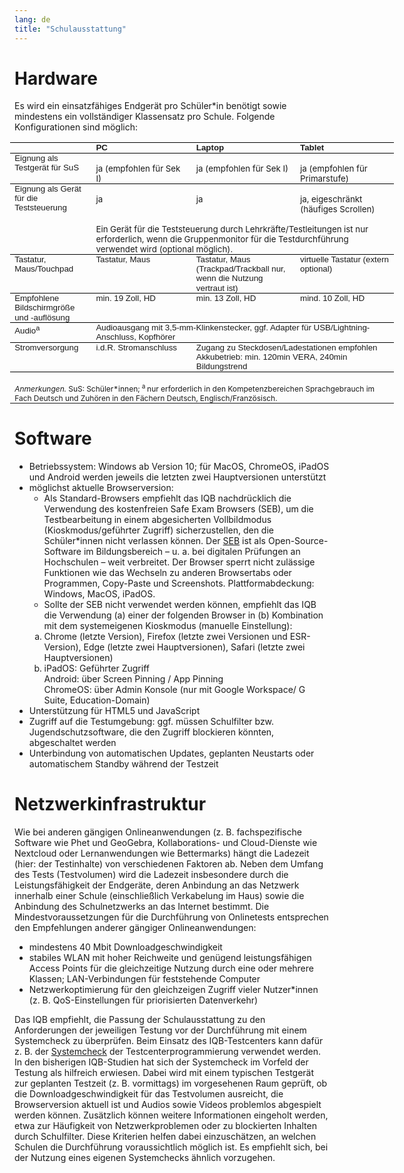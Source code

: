 ```yaml
---
lang: de
title: "Schulausstattung"
---
```


# Hardware

Es wird ein einsatzfähiges Endgerät pro Schüler\*in benötigt sowie mindestens ein vollständiger Klassensatz pro Schule. Folgende Konfigurationen sind möglich:

<table class=MsoNormalTable border=0 cellspacing=0 cellpadding=0 width=614
 style='width:460.45pt;margin-left:-5.3pt;border-collapse:collapse;mso-yfti-tbllook:
 160;mso-padding-alt:0cm 5.4pt 0cm 5.4pt'>
 <tr style='mso-yfti-irow:0;mso-yfti-firstrow:yes'>
  <td width=121 valign=top style='width:90.6pt;border-top:solid windowtext 1.0pt;
  border-left:none;border-bottom:solid windowtext 1.0pt;border-right:none;
  mso-border-top-alt:solid windowtext .5pt;mso-border-bottom-alt:solid windowtext .5pt;
  padding:0cm 5.4pt 0cm 5.4pt'>
  <p class=Absatz align=left style='margin:0cm;margin-bottom:.0001pt;
  text-align:left'><b><span style='font-size:10.0pt;line-height:115%;
  font-family:"Source Sans 3",sans-serif;mso-bidi-font-family:"Open Sans"'><o:p>&nbsp;</o:p></span></b></p>
  </td>
  <td width=164 valign=top style='width:123.25pt;border-top:solid windowtext 1.0pt;
  border-left:none;border-bottom:solid windowtext 1.0pt;border-right:none;
  mso-border-top-alt:solid windowtext .5pt;mso-border-bottom-alt:solid windowtext .5pt;
  padding:0cm 5.4pt 0cm 5.4pt'>
  <p class=Absatz align=left style='margin:0cm;margin-bottom:.0001pt;
  text-align:left'><b><span style='font-size:10.0pt;line-height:115%;
  font-family:"Source Sans 3",sans-serif;mso-bidi-font-family:"Open Sans"'>PC<o:p></o:p></span></b></p>
  </td>
  <td width=164 valign=top style='width:123.3pt;border-top:solid windowtext 1.0pt;
  border-left:none;border-bottom:solid windowtext 1.0pt;border-right:none;
  mso-border-top-alt:solid windowtext .5pt;mso-border-bottom-alt:solid windowtext .5pt;
  padding:0cm 5.4pt 0cm 5.4pt'>
  <p class=Absatz align=left style='margin:0cm;margin-bottom:.0001pt;
  text-align:left'><b><span style='font-size:10.0pt;line-height:115%;
  font-family:"Source Sans 3",sans-serif;mso-bidi-font-family:"Open Sans"'>Laptop<o:p></o:p></span></b></p>
  </td>
  <td width=164 valign=top style='width:123.3pt;border-top:solid windowtext 1.0pt;
  border-left:none;border-bottom:solid windowtext 1.0pt;border-right:none;
  mso-border-top-alt:solid windowtext .5pt;mso-border-bottom-alt:solid windowtext .5pt;
  padding:0cm 5.4pt 0cm 5.4pt'>
  <p class=Absatz align=left style='margin:0cm;margin-bottom:.0001pt;
  text-align:left'><b><span style='font-size:10.0pt;line-height:115%;
  font-family:"Source Sans 3",sans-serif;mso-bidi-font-family:"Open Sans"'>Tablet<o:p></o:p></span></b></p>
  </td>
 </tr>
 <tr style='mso-yfti-irow:1'>
  <td width=121 valign=top style='width:90.6pt;border:none;border-bottom:solid windowtext 1.0pt;
  mso-border-top-alt:solid windowtext .5pt;mso-border-top-alt:solid windowtext .5pt;
  mso-border-bottom-alt:solid windowtext .5pt;padding:0cm 5.4pt 0cm 5.4pt'>
  <p class=Absatz align=left style='margin:0cm;margin-bottom:.0001pt;
  text-align:left'><span style='font-size:10.0pt;line-height:115%;font-family:
  "Source Sans 3",sans-serif;mso-bidi-font-family:"Open Sans"'>Eignung als
  Testgerät für SuS<o:p></o:p></span></p>
  </td>
  <td width=164 valign=top style='width:123.25pt;border:none;border-bottom:
  solid windowtext 1.0pt;mso-border-top-alt:solid windowtext .5pt;mso-border-top-alt:
  solid windowtext .5pt;mso-border-bottom-alt:solid windowtext .5pt;padding:
  0cm 5.4pt 0cm 5.4pt'>
  <p class=MsoNormal style='margin-bottom:0cm;margin-bottom:.0001pt'><span
  style='font-size:10.0pt;mso-bidi-font-family:"Open Sans"'>ja (empfohlen für
  Sek I)<o:p></o:p></span></p>
  </td>
  <td width=164 valign=top style='width:123.3pt;border:none;border-bottom:solid windowtext 1.0pt;
  mso-border-top-alt:solid windowtext .5pt;mso-border-top-alt:solid windowtext .5pt;
  mso-border-bottom-alt:solid windowtext .5pt;padding:0cm 5.4pt 0cm 5.4pt'>
  <p class=MsoNormal style='margin-bottom:0cm;margin-bottom:.0001pt'><span
  style='font-size:10.0pt;mso-bidi-font-family:"Open Sans"'>ja (empfohlen für
  Sek I)<o:p></o:p></span></p>
  </td>
  <td width=164 valign=top style='width:123.3pt;border:none;border-bottom:solid windowtext 1.0pt;
  mso-border-top-alt:solid windowtext .5pt;mso-border-top-alt:solid windowtext .5pt;
  mso-border-bottom-alt:solid windowtext .5pt;padding:0cm 5.4pt 0cm 5.4pt'>
  <p class=MsoNormal style='margin-bottom:0cm;margin-bottom:.0001pt'><span
  style='font-size:10.0pt;mso-bidi-font-family:"Open Sans"'>ja (empfohlen für
  Primarstufe)<o:p></o:p></span></p>
  </td>
 </tr>
 <tr style='mso-yfti-irow:2;height:22.0pt'>
  <td width=121 rowspan=2 valign=top style='width:90.6pt;border:none;
  border-bottom:solid windowtext 1.0pt;mso-border-top-alt:solid windowtext .5pt;
  mso-border-top-alt:solid windowtext .5pt;mso-border-bottom-alt:solid windowtext .5pt;
  padding:0cm 5.4pt 0cm 5.4pt;height:22.0pt'>
  <p class=Absatz align=left style='margin:0cm;margin-bottom:.0001pt;
  text-align:left'><span style='font-size:10.0pt;line-height:115%;font-family:
  "Source Sans 3",sans-serif;mso-bidi-font-family:"Open Sans"'>Eignung als
  Gerät für die Teststeuerung <o:p></o:p></span></p>
  </td>
  <td width=164 valign=top style='width:123.25pt;border:none;mso-border-top-alt:
  solid windowtext .5pt;padding:0cm 5.4pt 0cm 5.4pt;height:22.0pt'>
  <p class=MsoNormal style='margin-bottom:0cm;margin-bottom:.0001pt'><span
  style='font-size:10.0pt;mso-bidi-font-family:"Open Sans"'>ja<o:p></o:p></span></p>
  </td>
  <td width=164 valign=top style='width:123.3pt;border:none;mso-border-top-alt:
  solid windowtext .5pt;padding:0cm 5.4pt 0cm 5.4pt;height:22.0pt'>
  <p class=MsoNormal style='margin-bottom:0cm;margin-bottom:.0001pt'><span
  style='font-size:10.0pt;mso-bidi-font-family:"Open Sans"'>ja<o:p></o:p></span></p>
  </td>
  <td width=164 valign=top style='width:123.3pt;border:none;mso-border-top-alt:
  solid windowtext .5pt;padding:0cm 5.4pt 0cm 5.4pt;height:22.0pt'>
  <p class=MsoNormal style='margin-bottom:0cm;margin-bottom:.0001pt'><span
  style='font-size:10.0pt;mso-bidi-font-family:"Open Sans"'>ja, eigeschränkt
  (häufiges Scrollen)<o:p></o:p></span></p>
  </td>
 </tr>
 <tr style='mso-yfti-irow:3;height:45.25pt'>
  <td width=493 colspan=3 valign=top style='width:369.85pt;border:none;
  border-bottom:solid windowtext 1.0pt;mso-border-bottom-alt:solid windowtext .5pt;
  padding:0cm 5.4pt 0cm 5.4pt;height:45.25pt'>
  <p class=MsoNormal style='margin-bottom:0cm;margin-bottom:.0001pt'><span
  style='font-size:10.0pt;mso-bidi-font-family:"Open Sans"'>Ein Gerät für die
  Teststeuerung durch Lehrkräfte/Testleitungen ist nur erforderlich, wenn die
  Gruppenmonitor für die Testdurchführung verwendet wird (optional möglich).<o:p></o:p></span></p>
  </td>
 </tr>
 <tr style='mso-yfti-irow:4'>
  <td width=121 valign=top style='width:90.6pt;border:none;border-bottom:solid windowtext 1.0pt;
  mso-border-top-alt:solid windowtext .5pt;mso-border-top-alt:solid windowtext .5pt;
  mso-border-bottom-alt:solid windowtext .5pt;padding:0cm 5.4pt 0cm 5.4pt'>
  <p class=Absatz align=left style='margin:0cm;margin-bottom:.0001pt;
  text-align:left'><span style='font-size:10.0pt;line-height:115%;font-family:
  "Source Sans 3",sans-serif;mso-bidi-font-family:"Open Sans"'>Tastatur,
  Maus/Touchpad<o:p></o:p></span></p>
  </td>
  <td width=164 valign=top style='width:123.25pt;border:none;border-bottom:
  solid windowtext 1.0pt;mso-border-top-alt:solid windowtext .5pt;mso-border-top-alt:
  solid windowtext .5pt;mso-border-bottom-alt:solid windowtext .5pt;padding:
  0cm 5.4pt 0cm 5.4pt'>
  <p class=Absatz align=left style='margin:0cm;margin-bottom:.0001pt;
  text-align:left'><span style='font-size:10.0pt;line-height:115%;font-family:
  "Source Sans 3",sans-serif;mso-bidi-font-family:"Open Sans"'>Tastatur, Maus<o:p></o:p></span></p>
  </td>
  <td width=164 valign=top style='width:123.3pt;border:none;border-bottom:solid windowtext 1.0pt;
  mso-border-top-alt:solid windowtext .5pt;mso-border-top-alt:solid windowtext .5pt;
  mso-border-bottom-alt:solid windowtext .5pt;padding:0cm 5.4pt 0cm 5.4pt'>
  <p class=Absatz align=left style='margin:0cm;margin-bottom:.0001pt;
  text-align:left'><span style='font-size:10.0pt;line-height:115%;font-family:
  "Source Sans 3",sans-serif;mso-bidi-font-family:"Open Sans"'>Tastatur, Maus
  (Trackpad/Trackball nur, wenn die Nutzung vertraut ist)<o:p></o:p></span></p>
  </td>
  <td width=164 valign=top style='width:123.3pt;border:none;border-bottom:solid windowtext 1.0pt;
  mso-border-top-alt:solid windowtext .5pt;mso-border-top-alt:solid windowtext .5pt;
  mso-border-bottom-alt:solid windowtext .5pt;padding:0cm 5.4pt 0cm 5.4pt'>
  <p class=Absatz align=left style='margin:0cm;margin-bottom:.0001pt;
  text-align:left'><span style='font-size:10.0pt;line-height:115%;font-family:
  "Source Sans 3",sans-serif;mso-bidi-font-family:"Open Sans"'>virtuelle
  Tastatur (extern optional)<o:p></o:p></span></p>
  </td>
 </tr>
 <tr style='mso-yfti-irow:5'>
  <td width=121 valign=top style='width:90.6pt;border:none;border-bottom:solid windowtext 1.0pt;
  mso-border-top-alt:solid windowtext .5pt;mso-border-top-alt:solid windowtext .5pt;
  mso-border-bottom-alt:solid windowtext .5pt;padding:0cm 5.4pt 0cm 5.4pt'>
  <p class=Absatz align=left style='margin:0cm;margin-bottom:.0001pt;
  text-align:left'><span style='font-size:10.0pt;line-height:115%;font-family:
  "Source Sans 3",sans-serif;mso-bidi-font-family:"Open Sans"'>Empfohlene
  Bildschirmgröße und -auflösung<o:p></o:p></span></p>
  </td>
  <td width=164 valign=top style='width:123.25pt;border:none;border-bottom:
  solid windowtext 1.0pt;mso-border-top-alt:solid windowtext .5pt;mso-border-top-alt:
  solid windowtext .5pt;mso-border-bottom-alt:solid windowtext .5pt;padding:
  0cm 5.4pt 0cm 5.4pt'>
  <p class=Absatz align=left style='margin:0cm;margin-bottom:.0001pt;
  text-align:left'><span style='font-size:10.0pt;line-height:115%;font-family:
  "Source Sans 3",sans-serif;mso-bidi-font-family:"Open Sans"'>min. 19 Zoll, HD<o:p></o:p></span></p>
  </td>
  <td width=164 valign=top style='width:123.3pt;border:none;border-bottom:solid windowtext 1.0pt;
  mso-border-top-alt:solid windowtext .5pt;mso-border-top-alt:solid windowtext .5pt;
  mso-border-bottom-alt:solid windowtext .5pt;padding:0cm 5.4pt 0cm 5.4pt'>
  <p class=Absatz align=left style='margin:0cm;margin-bottom:.0001pt;
  text-align:left'><span style='font-size:10.0pt;line-height:115%;font-family:
  "Source Sans 3",sans-serif;mso-bidi-font-family:"Open Sans"'>min. 13 Zoll, HD<o:p></o:p></span></p>
  </td>
  <td width=164 valign=top style='width:123.3pt;border:none;border-bottom:solid windowtext 1.0pt;
  mso-border-top-alt:solid windowtext .5pt;mso-border-top-alt:solid windowtext .5pt;
  mso-border-bottom-alt:solid windowtext .5pt;padding:0cm 5.4pt 0cm 5.4pt'>
  <p class=Absatz align=left style='margin:0cm;margin-bottom:.0001pt;
  text-align:left'><span style='font-size:10.0pt;line-height:115%;font-family:
  "Source Sans 3",sans-serif;mso-bidi-font-family:"Open Sans"'>mind. 10 Zoll,
  HD<o:p></o:p></span></p>
  </td>
 </tr>
 <tr style='mso-yfti-irow:6'>
  <td width=121 valign=top style='width:90.6pt;border:none;border-bottom:solid windowtext 1.0pt;
  mso-border-top-alt:solid windowtext .5pt;mso-border-top-alt:solid windowtext .5pt;
  mso-border-bottom-alt:solid windowtext .5pt;padding:0cm 5.4pt 0cm 5.4pt'>
  <p class=Absatz align=left style='margin:0cm;margin-bottom:.0001pt;
  text-align:left'><span style='font-size:10.0pt;line-height:115%;font-family:
  "Source Sans 3",sans-serif;mso-bidi-font-family:"Open Sans"'>Audio<sup>a</sup><o:p></o:p></span></p>
  </td>
  <td width=493 colspan=3 valign=top style='width:369.85pt;border:none;
  border-bottom:solid windowtext 1.0pt;mso-border-top-alt:solid windowtext .5pt;
  mso-border-top-alt:solid windowtext .5pt;mso-border-bottom-alt:solid windowtext .5pt;
  padding:0cm 5.4pt 0cm 5.4pt'>
  <p class=Absatz align=left style='margin:0cm;margin-bottom:.0001pt;
  text-align:left'><span style='font-size:10.0pt;line-height:115%;font-family:
  "Source Sans 3",sans-serif;mso-bidi-font-family:"Open Sans"'>Audioausgang mit
  3,5-mm-Klinkenstecker, ggf. Adapter für USB/Lightning-Anschluss, Kopfhörer<i><o:p></o:p></i></span></p>
  </td>
 </tr>
 <tr style='mso-yfti-irow:7'>
  <td width=121 valign=top style='width:90.6pt;border:none;border-bottom:solid windowtext 1.0pt;
  mso-border-top-alt:solid windowtext .5pt;mso-border-top-alt:solid windowtext .5pt;
  mso-border-bottom-alt:solid windowtext .5pt;padding:0cm 5.4pt 0cm 5.4pt'>
  <p class=Absatz align=left style='margin:0cm;margin-bottom:.0001pt;
  text-align:left'><span style='font-size:10.0pt;line-height:115%;font-family:
  "Source Sans 3",sans-serif;mso-bidi-font-family:"Open Sans"'>Stromversorgung <o:p></o:p></span></p>
  </td>
  <td width=164 valign=top style='width:123.25pt;border:none;border-bottom:
  solid windowtext 1.0pt;mso-border-top-alt:solid windowtext .5pt;mso-border-top-alt:
  solid windowtext .5pt;mso-border-bottom-alt:solid windowtext .5pt;padding:
  0cm 5.4pt 0cm 5.4pt'>
  <p class=Absatz align=left style='margin:0cm;margin-bottom:.0001pt;
  text-align:left'><span style='font-size:10.0pt;line-height:115%;font-family:
  "Source Sans 3",sans-serif;mso-bidi-font-family:"Open Sans"'>i.d.R.
  Stromanschluss<o:p></o:p></span></p>
  </td>
  <td width=329 colspan=2 valign=top style='width:246.6pt;border:none;
  border-bottom:solid windowtext 1.0pt;mso-border-top-alt:solid windowtext .5pt;
  mso-border-top-alt:solid windowtext .5pt;mso-border-bottom-alt:solid windowtext .5pt;
  padding:0cm 5.4pt 0cm 5.4pt'>
  <p class=Absatz align=left style='margin:0cm;margin-bottom:.0001pt;
  text-align:left'><span style='font-size:10.0pt;line-height:115%;font-family:
  "Source Sans 3",sans-serif;mso-bidi-font-family:"Open Sans"'>Zugang zu
  Steckdosen/Ladestationen empfohlen<o:p></o:p></span></p>
  <p class=Absatz align=left style='margin:0cm;margin-bottom:.0001pt;
  text-align:left'><span style='font-size:10.0pt;line-height:115%;font-family:
  "Source Sans 3",sans-serif;mso-bidi-font-family:"Open Sans"'>Akkubetrieb:
  min. 120min VERA, 240min Bildungstrend <o:p></o:p></span></p>
  </td>
 </tr>
 <tr style='mso-yfti-irow:8;mso-yfti-lastrow:yes'>
  <td width=614 colspan=4 valign=top style='width:460.45pt;border:none;
  mso-border-top-alt:solid windowtext .5pt;padding:0cm 5.4pt 0cm 5.4pt'>
  <p class=MsoNormal style='margin-bottom:0cm;margin-bottom:.0001pt;line-height:
  normal'><i><span style='font-size:9.0pt;mso-bidi-font-family:"Open Sans"'>Anmerkungen.
  </span></i><span style='font-size:9.0pt;mso-bidi-font-family:"Open Sans"'>SuS:
  Schüler\*innen;<i> </i><sup>a </sup>nur erforderlich in den Kompetenzbereichen
  Sprachgebrauch im Fach Deutsch und Zuhören in den Fächern Deutsch,
  Englisch/Französisch.<i><o:p></o:p></i></span></p>
  </td>
 </tr>
</table>

# Software

* Betriebssystem: Windows ab Version 10; für MacOS, ChromeOS, iPadOS und Android werden jeweils die letzten zwei Hauptversionen unterstützt
* möglichst aktuelle Browserversion: 
  * Als Standard-Browsers empfiehlt das IQB nachdrücklich die Verwendung des kostenfreien Safe Exam Browsers (SEB), um die Testbearbeitung in einem abgesicherten Vollbildmodus (Kioskmodus/geführter Zugriff) sicherzustellen, den die Schüler\*innen nicht verlassen können. Der [SEB](https://safeexambrowser.org) ist als Open-Source-Software im Bildungsbereich – u. a. bei digitalen Prüfungen an Hochschulen – weit verbreitet. Der Browser sperrt nicht zulässige Funktionen wie das Wechseln zu anderen Browsertabs oder Programmen, Copy-Paste und Screenshots. Plattformabdeckung: Windows, MacOS, iPadOS. 
  * Sollte der SEB nicht verwendet werden können, empfiehlt das IQB die Verwendung (a) einer der folgenden Browser in (b) Kombination mit dem systemeigenen Kioskmodus (manuelle Einstellung):
  (a) Chrome (letzte Version), Firefox (letzte zwei Versionen und ESR-Version), Edge (letzte zwei Hauptversionen), Safari (letzte zwei Hauptversionen)
  (b) iPadOS: Geführter Zugriff <br/>
Android: über Screen Pinning / App Pinning <br/>
ChromeOS: über Admin Konsole (nur mit Google Workspace/ G Suite, Education-Domain)  
* Unterstützung für HTML5 und JavaScript
* Zugriff auf die Testumgebung: ggf. müssen Schulfilter bzw. Jugendschutzsoftware, die den Zugriff blockieren könnten, abgeschaltet werden 
* Unterbindung von automatischen Updates, geplanten Neustarts oder automatischem Standby während der Testzeit

# Netzwerkinfrastruktur

Wie bei anderen gängigen Onlineanwendungen (z. B. fachspezifische Software wie Phet und GeoGebra, Kollaborations- und Cloud-Dienste wie Nextcloud oder Lernanwendungen wie Bettermarks) hängt die Ladezeit (hier: der Testinhalte) von verschiedenen Faktoren ab. Neben dem Umfang des Tests (Testvolumen) wird die Ladezeit insbesondere durch die Leistungsfähigkeit der Endgeräte, deren Anbindung an das Netzwerk innerhalb einer Schule (einschließlich Verkabelung im Haus) sowie die Anbindung des Schulnetzwerks an das Internet bestimmt. Die Mindestvoraussetzungen für die Durchführung von Onlinetests entsprechen den Empfehlungen anderer gängiger Onlineanwendungen:

* mindestens 40 Mbit Downloadgeschwindigkeit 
* stabiles WLAN mit hoher Reichweite und genügend leistungsfähigen Access Points für die gleichzeitige Nutzung durch eine oder mehrere Klassen; LAN-Verbindungen für feststehende Computer
* Netzwerkoptimierung für den gleichzeigen Zugriff vieler Nutzer\*innen (z. B. QoS-Einstellungen für priorisierten Datenverkehr) 

Das IQB empfiehlt, die Passung der Schulausstattung zu den Anforderungen der jeweiligen Testung vor der Durchführung mit einem Systemcheck zu überprüfen. Beim Einsatz des IQB-Testcenters kann dafür z. B. der [Systemcheck](../system-check/index.qmd) der Testcenterprogrammierung verwendet werden. In den bisherigen IQB-Studien hat sich der Systemcheck im Vorfeld der Testung als hilfreich erwiesen. Dabei wird mit einem typischen Testgerät zur geplanten Testzeit (z. B. vormittags) im vorgesehenen Raum geprüft, ob die Downloadgeschwindigkeit für das Testvolumen ausreicht, die Browserversion aktuell ist und Audios sowie Videos problemlos abgespielt werden können. Zusätzlich können weitere Informationen eingeholt werden, etwa zur Häufigkeit von Netzwerkproblemen oder zu blockierten Inhalten durch Schulfilter. Diese Kriterien helfen dabei einzuschätzen, an welchen Schulen die Durchführung voraussichtlich möglich ist. Es empfiehlt sich, bei der Nutzung eines eigenen Systemchecks ähnlich vorzugehen. 
